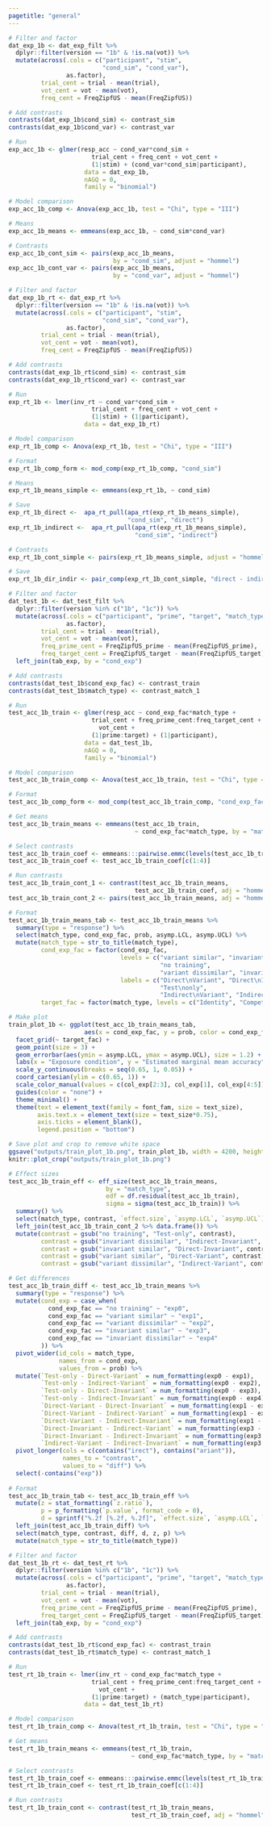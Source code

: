 ```yaml
---
pagetitle: "general"
---
```


```r
# Filter and factor
dat_exp_1b <- dat_exp_filt %>%
  dplyr::filter(version == "1b" & !is.na(vot)) %>%
  mutate(across(.cols = c("participant", "stim",
                          "cond_sim", "cond_var"),
                as.factor),
         trial_cent = trial - mean(trial),
         vot_cent = vot - mean(vot),
         freq_cent = FreqZipfUS - mean(FreqZipfUS))

# Add contrasts
contrasts(dat_exp_1b$cond_sim) <- contrast_sim
contrasts(dat_exp_1b$cond_var) <- contrast_var
```

```r
# Run
exp_acc_1b <- glmer(resp_acc ~ cond_var*cond_sim + 
                       trial_cent + freq_cent + vot_cent +
                       (1|stim) + (cond_var*cond_sim|participant),
                     data = dat_exp_1b,
                     nAGQ = 0,
                     family = "binomial")

# Model comparison
exp_acc_1b_comp <- Anova(exp_acc_1b, test = "Chi", type = "III")
```

```r
# Means
exp_acc_1b_means <- emmeans(exp_acc_1b, ~ cond_sim*cond_var)

# Contrasts
exp_acc_1b_cont_sim <- pairs(exp_acc_1b_means, 
                             by = "cond_sim", adjust = "hommel")
exp_acc_1b_cont_var <- pairs(exp_acc_1b_means, 
                             by = "cond_var", adjust = "hommel")
```

```r
# Filter and factor
dat_exp_1b_rt <- dat_exp_rt %>%
  dplyr::filter(version == "1b" & !is.na(vot)) %>%
  mutate(across(.cols = c("participant", "stim",
                          "cond_sim", "cond_var"),
                as.factor),
         trial_cent = trial - mean(trial),
         vot_cent = vot - mean(vot),
         freq_cent = FreqZipfUS - mean(FreqZipfUS))

# Add contrasts
contrasts(dat_exp_1b_rt$cond_sim) <- contrast_sim
contrasts(dat_exp_1b_rt$cond_var) <- contrast_var
```

```r
# Run
exp_rt_1b <- lmer(inv_rt ~ cond_var*cond_sim + 
                       trial_cent + freq_cent + vot_cent +
                       (1|stim) + (1|participant),
                     data = dat_exp_1b_rt)

# Model comparison
exp_rt_1b_comp <- Anova(exp_rt_1b, test = "Chi", type = "III")

# Format
exp_rt_1b_comp_form <- mod_comp(exp_rt_1b_comp, "cond_sim")
```

```r
# Means
exp_rt_1b_means_simple <- emmeans(exp_rt_1b, ~ cond_sim)

# Save
exp_rt_1b_direct <-  apa_rt_pull(apa_rt(exp_rt_1b_means_simple), 
                                 "cond_sim", "direct")
exp_rt_1b_indirect <-  apa_rt_pull(apa_rt(exp_rt_1b_means_simple), 
                                   "cond_sim", "indirect")

# Contrasts
exp_rt_1b_cont_simple <- pairs(exp_rt_1b_means_simple, adjust = "hommel")

# Save
exp_rt_1b_dir_indir <- pair_comp(exp_rt_1b_cont_simple, "direct - indirect")
```

```r
# Filter and factor
dat_test_1b <- dat_test_filt %>%
  dplyr::filter(version %in% c("1b", "1c")) %>%
  mutate(across(.cols = c("participant", "prime", "target", "match_type"),
                as.factor),
         trial_cent = trial - mean(trial),
         vot_cent = vot - mean(vot),
         freq_prime_cent = FreqZipfUS_prime - mean(FreqZipfUS_prime),
         freq_target_cent = FreqZipfUS_target - mean(FreqZipfUS_target)) %>%
  left_join(tab_exp, by = "cond_exp")

# Add contrasts
contrasts(dat_test_1b$cond_exp_fac) <- contrast_train
contrasts(dat_test_1b$match_type) <- contrast_match_1
```

```r
# Run
test_acc_1b_train <- glmer(resp_acc ~ cond_exp_fac*match_type + 
                       trial_cent + freq_prime_cent:freq_target_cent + 
                         vot_cent +
                       (1|prime:target) + (1|participant),
                     data = dat_test_1b,
                     nAGQ = 0,
                     family = "binomial")

# Model comparison
test_acc_1b_train_comp <- Anova(test_acc_1b_train, test = "Chi", type = "III")

# Format
test_acc_1b_comp_form <- mod_comp(test_acc_1b_train_comp, "cond_exp_fac:match_type")
```

```r
# Get means
test_acc_1b_train_means <- emmeans(test_acc_1b_train, 
                                   ~ cond_exp_fac*match_type, by = "match_type")

# Select contrasts
test_acc_1b_train_coef <- emmeans:::pairwise.emmc(levels(test_acc_1b_train_means)$cond_exp_fac)
test_acc_1b_train_coef <- test_acc_1b_train_coef[c(1:4)]

# Run contrasts
test_acc_1b_train_cont_1 <- contrast(test_acc_1b_train_means, 
                                   test_acc_1b_train_coef, adj = "hommel")
test_acc_1b_train_cont_2 <- pairs(test_acc_1b_train_means, adj = "hommel")
```

```r
# Format
test_acc_1b_train_means_tab <- test_acc_1b_train_means %>%
  summary(type = "response") %>%
  select(match_type, cond_exp_fac, prob, asymp.LCL, asymp.UCL) %>%
  mutate(match_type = str_to_title(match_type),
         cond_exp_fac = factor(cond_exp_fac, 
                               levels = c("variant similar", "invariant similar",
                                          "no training",
                                          "variant dissimilar", "invariant dissimilar"),
                               labels = c("Direct\nVariant", "Direct\nInvariant",
                                          "Test\nonly",
                                          "Indirect\nVariant", "Indirect\nInvariant")),
         target_fac = factor(match_type, levels = c("Identity", "Competitor", "Unrelated")))
```

```r
# Make plot
train_plot_1b <- ggplot(test_acc_1b_train_means_tab, 
                     aes(x = cond_exp_fac, y = prob, color = cond_exp_fac)) +
  facet_grid(~ target_fac) +
  geom_point(size = 3) +
  geom_errorbar(aes(ymin = asymp.LCL, ymax = asymp.UCL), size = 1.2) +
  labs(x = "Exposure condition", y = "Estimated marginal mean accuracy") +
  scale_y_continuous(breaks = seq(0.65, 1, 0.05)) +
  coord_cartesian(ylim = c(0.65, 1)) +
  scale_color_manual(values = c(col_exp[2:3], col_exp[1], col_exp[4:5])) +
  guides(color = "none") +
  theme_minimal() +
  theme(text = element_text(family = font_fam, size = text_size),
        axis.text.x = element_text(size = text_size*0.75),
        axis.ticks = element_blank(),
        legend.position = "bottom")
```

```r
# Save plot and crop to remove white space
ggsave("outputs/train_plot_1b.png", train_plot_1b, width = 4200, height = 2100, unit = "px", dpi = 300)
knitr::plot_crop("outputs/train_plot_1b.png")
```

```r
# Effect sizes
test_acc_1b_train_eff <- eff_size(test_acc_1b_train_means, 
                           by = "match_type",
                           edf = df.residual(test_acc_1b_train), 
                           sigma = sigma(test_acc_1b_train)) %>%
  summary() %>% 
  select(match_type, contrast, `effect.size`, `asymp.LCL`, `asymp.UCL`) %>%
  left_join(test_acc_1b_train_cont_2 %>% data.frame()) %>%
  mutate(contrast = gsub("no training", "Test-only", contrast),
         contrast = gsub("invariant dissimilar", "Indirect-Invariant", contrast),
         contrast = gsub("invariant similar", "Direct-Invariant", contrast),
         contrast = gsub("variant similar", "Direct-Variant", contrast),
         contrast = gsub("variant dissimilar", "Indirect-Variant", contrast))

# Get differences
test_acc_1b_train_diff <- test_acc_1b_train_means %>%
  summary(type = "response") %>%
  mutate(cond_exp = case_when(
           cond_exp_fac == "no training" ~ "exp0",
           cond_exp_fac == "variant similar" ~ "exp1",
           cond_exp_fac == "variant dissimilar" ~ "exp2",
           cond_exp_fac == "invariant similar" ~ "exp3",
           cond_exp_fac == "invariant dissimilar" ~ "exp4"
         )) %>%
  pivot_wider(id_cols = match_type, 
              names_from = cond_exp, 
              values_from = prob) %>%
  mutate(`Test-only - Direct-Variant` = num_formatting(exp0 - exp1),
         `Test-only - Indirect-Variant` = num_formatting(exp0 - exp2),
         `Test-only - Direct-Invariant` = num_formatting(exp0 - exp3),
         `Test-only - Indirect-Invariant` = num_formatting(exp0 - exp4),
         `Direct-Variant - Direct-Invariant` = num_formatting(exp1 - exp3),
         `Direct-Variant - Indirect-Variant` = num_formatting(exp1 - exp2),
         `Direct-Variant - Indirect-Invariant` = num_formatting(exp1 - exp4),
         `Direct-Invariant - Indirect-Variant` = num_formatting(exp3 - exp2),
         `Direct-Invariant - Indirect-Invariant` = num_formatting(exp3 - exp4),
         `Indirect-Variant - Indirect-Invariant` = num_formatting(exp3 - exp4)) %>%
  pivot_longer(cols = c(contains("irect"), contains("ariant")),
               names_to = "contrast", 
               values_to = "diff") %>%
  select(-contains("exp"))
  
# Format
test_acc_1b_train_tab <- test_acc_1b_train_eff %>%
  mutate(z = stat_formatting(`z.ratio`),
         p = p_formatting(`p.value`, format_code = 0),
         d = sprintf("%.2f [%.2f, %.2f]", `effect.size`, `asymp.LCL`, `asymp.UCL`)) %>%
  left_join(test_acc_1b_train_diff) %>%
  select(match_type, contrast, diff, d, z, p) %>%
  mutate(match_type = str_to_title(match_type))
```

```r
# Filter and factor
dat_test_1b_rt <- dat_test_rt %>%
  dplyr::filter(version %in% c("1b", "1c")) %>%
  mutate(across(.cols = c("participant", "prime", "target", "match_type"),
                as.factor),
         trial_cent = trial - mean(trial),
         vot_cent = vot - mean(vot),
         freq_prime_cent = FreqZipfUS_prime - mean(FreqZipfUS_prime),
         freq_target_cent = FreqZipfUS_target - mean(FreqZipfUS_target)) %>%
  left_join(tab_exp, by = "cond_exp")

# Add contrasts
contrasts(dat_test_1b_rt$cond_exp_fac) <- contrast_train
contrasts(dat_test_1b_rt$match_type) <- contrast_match_1
```

```r
# Run
test_rt_1b_train <- lmer(inv_rt ~ cond_exp_fac*match_type + 
                       trial_cent + freq_prime_cent:freq_target_cent + 
                         vot_cent +
                       (1|prime:target) + (match_type|participant),
                     data = dat_test_1b_rt)

# Model comparison
test_rt_1b_train_comp <- Anova(test_rt_1b_train, test = "Chi", type = "III")
```

```r
# Get means
test_rt_1b_train_means <- emmeans(test_rt_1b_train, 
                                  ~ cond_exp_fac*match_type, by = "match_type")

# Select contrasts
test_rt_1b_train_coef <- emmeans:::pairwise.emmc(levels(test_rt_1b_train_means)$cond_exp_fac)
test_rt_1b_train_coef <- test_rt_1b_train_coef[c(1:4)]

# Run contrasts
test_rt_1b_train_cont <- contrast(test_rt_1b_train_means, 
                                  test_rt_1b_train_coef, adj = "hommel")
```

